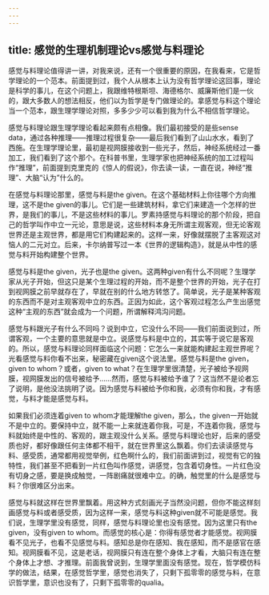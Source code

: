 ```yaml
---
---
---
```

title: 感觉的生理机制理论vs感觉与料理论
---




感觉与料理论值得讲一讲，对我来说，还有一个很重要的原因，在我看来，它是哲学理论的一个范本。前面提到过，我个人从根本上认为没有哲学理论这回事，理论是科学的事儿，在这个问题上，我跟维特根斯坦、海德格尔、威廉斯他们是一伙的，跟大多数人的想法相反，他们以为哲学是专门做理论的。拿感觉与料这个理论当一个范本，跟生理学理论对照，多多少少可以看到我为什么不相信哲学理论。

感觉与料理论跟生理学理论看起来颇有点相像。我们最初接受的是些sense data，通过各种推理——推理过程很复杂——最后我们看到了山山水水，看到了西施。在生理学理论里，最初是视网膜接收到一些光子，然后，神经系统经过一番加工，我们看到了这个那个。在科普书里，生理学家也把神经系统的加工过程叫作“推理”，前面提到克里克的《惊人的假说》，你去读一读，一直在说，神经“推理”、大脑“认为”什么的。

在感觉与料理论那里，感觉与料是the given。在这个基础材料上你往哪个方向推理，这不是the given的事儿。它们是一些建筑材料，拿它们来建造一个怎样的世界，是我们的事儿，不是这些材料的事儿。罗素持感觉与料理论的那个阶段，把自己的哲学叫作中立一元论，意思是说，这些材料本身无所谓主观客观，但无论客观世界还是主观世界，都是用它们构建起来的。这样一来，好像就摆脱了主客观这对恼人的二元对立。后来，卡尔纳普写过一本《世界的逻辑构造》，就是从中性的感觉与料开始构建整个世界。

感觉与料是the given，光子也是the given。这两种given有什么不同呢？生理学家从光子开始，但这只是某个生理过程的开始，而不是整个世界的开始，光子在打到视网膜之前早就存在了，早就在别的什么地方转悠了。简单说，光子是某种客观的东西而不是对主观客观中立的东西。正因为如此，这个客观过程怎么产生出感觉这种“主观的东西”就会成为一个问题，所谓解释鸿沟问题。

感觉与料跟光子有什么不同吗？说到中立，它没什么不同——我们前面说到过，所谓客观，一个主要的意思就是中立。说感觉与料是中立的，其实等于说它是客观的。所以，感觉与料理论同样面临这个问题：它怎么一来就能构建起主观世界呢？光看感觉与料你看不出来，秘密藏在given这个说法里。感觉与料是the given，given to whom？或者，given to what？在生理学里很清楚，光子被给予视网膜，视网膜发出的信号被给予……然而，感觉与料被给予谁了？这当然不是论者忘了说明，是他没法挑明了说。因为感觉与料被给予你和我，必须有你和我，才有感觉，与料才能是感觉与料。

如果我们必须连着given to whom才能理解the given，那么，the given一开始就不是中立的。要保持中立，就不能一上来就连着你我，可是，不连着你我，感觉与料就始终是中性的、客观的，跟主观没什么关系。感觉与料理论也好，后来的感受质也好，都好像跟任何主体都不相干，就在世界里这么飘着。你们去读读感觉与料、感受质，通常都用视觉举例，红色啊什么的，我们前面讲到过，视觉有它的独特性，我们甚至不把看到一片红色叫作感觉，讲感觉，包含着切身性。一片红色没有切身之感，要是换成触觉，一阵剧痛就很难中立。的确，触觉里的什么是感觉与料？你很难区分出来。

感觉与料就这样在世界里飘着。用这种方式刻画光子当然没问题，但你不能这样刻画感觉与料或者感受质，因为这样一来，感觉与料这种given就不可能是感觉。我们说，生理学里没有感觉，同样，感觉与料理论里也没有感觉。因为这里只有the given，没有given to whom。而感觉的核心是：你得有感觉者才能感觉。视网膜看不见光子，也看不见感觉与料。感知总是你在感知、我在感知，而不是感官在感知。视网膜看不见，这是老话，视网膜只有连在整个身体上才看，大脑只有连在整个身体上才想、才推理。前面我曾说到，生理学里面没有感觉。现在，哲学模仿科学的做法，结果，在感觉哲学里，感觉也消失了，只剩下孤零零的感觉与料，在意识哲学里，意识也没有了，只剩下孤零零的qualia。